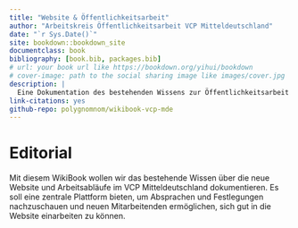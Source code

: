 ```yaml
--- 
title: "Website & Öffentlichkeitsarbeit"
author: "Arbeitskreis Öffentlichkeitsarbeit VCP Mitteldeutschland"
date: "`r Sys.Date()`"
site: bookdown::bookdown_site
documentclass: book
bibliography: [book.bib, packages.bib]
# url: your book url like https://bookdown.org/yihui/bookdown
# cover-image: path to the social sharing image like images/cover.jpg
description: |
  Eine Dokumentation des bestehenden Wissens zur Öffentlichkeitsarbeit für Mitarbeitende auf Landesebende des VCP Mitteldeutschland.
link-citations: yes
github-repo: polygnomnom/wikibook-vcp-mde
---
```


# Editorial
Mit diesem WikiBook wollen wir das bestehende Wissen über die neue Website und Arbeitsabläufe im VCP Mitteldeutschland dokumentieren. Es soll eine zentrale Plattform bieten, um Absprachen und Festlegungen nachzuschauen und neuen Mitarbeitenden ermöglichen, sich gut in die Website einarbeiten zu können. 

